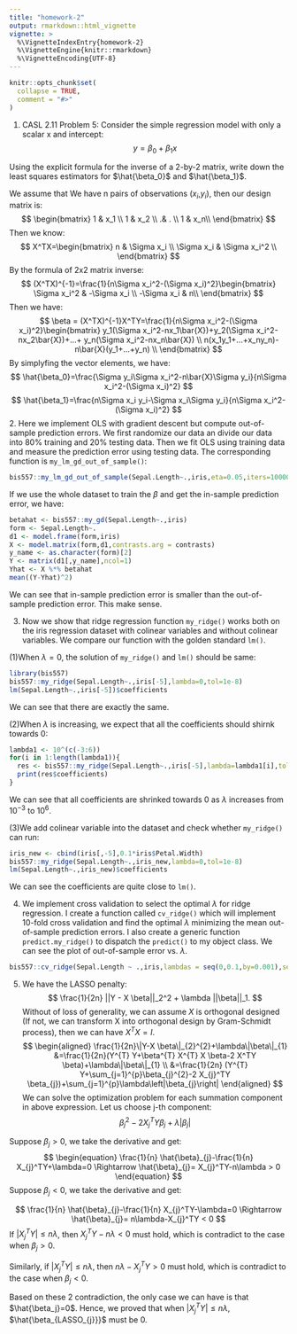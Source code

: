 ```yaml
---
title: "homework-2"
output: rmarkdown::html_vignette
vignette: >
  %\VignetteIndexEntry{homework-2}
  %\VignetteEngine{knitr::rmarkdown}
  %\VignetteEncoding{UTF-8}
---
```


```r
knitr::opts_chunk$set(
  collapse = TRUE,
  comment = "#>"
)
```

1. CASL 2.11 Problem 5: Consider the simple regression model with only a scalar x and intercept: 
$$
y=\beta_0+\beta_1x
$$

Using the explicit formula for the inverse of a 2-by-2 matrix, write down
the least squares estimators for $\hat{\beta_0}$ and $\hat{\beta_1}$.

We assume that We have n pairs of observations ($x_i$,$y_i$), then our design matrix is:
$$
\begin{bmatrix}
1 & x_1 \\
1 & x_2 \\
.& . \\
1 & x_n\\
\end{bmatrix}
$$
Then we know:
$$
X^TX=\begin{bmatrix}
n & \Sigma x_i \\
\Sigma x_i  & \Sigma x_i^2 \\
\end{bmatrix}
$$
By the formula of 2x2 matrix inverse:
$$
(X^TX)^{-1}=\frac{1}{n\Sigma x_i^2-(\Sigma x_i)^2}\begin{bmatrix}
\Sigma x_i^2 & -\Sigma x_i \\
-\Sigma x_i  &  n\\
\end{bmatrix}
$$
Then we have:
$$
\beta = (X^TX)^{-1}X^TY=\frac{1}{n\Sigma x_i^2-(\Sigma x_i)^2}\begin{bmatrix}
y_1(\Sigma x_i^2-nx_1\bar{X})+y_2(\Sigma x_i^2-nx_2\bar{X})+...+ y_n(\Sigma x_i^2-nx_n\bar{X}) \\
n(x_1y_1+...+x_ny_n)-n\bar{X}(y_1+...+y_n) \\
\end{bmatrix}
$$
By simplyfing the vector elements, we have:
$$
\hat{\beta_0}=\frac{\Sigma y_i\Sigma x_i^2-n\bar{X}\Sigma y_i}{n\Sigma x_i^2-(\Sigma x_i)^2}
$$
$$
\hat{\beta_1}=\frac{n\Sigma x_i y_i-\Sigma x_i\Sigma y_i}{n\Sigma x_i^2-(\Sigma x_i)^2}
$$
2. Here we implement OLS with gradient descent but compute out-of-sample prediction errors. We first randomize our data an divide our data into 80% training and 20% testing data. Then we fit OLS using training data and measure the prediction error using testing data. The corresponding function is `my_lm_gd_out_of_sample()`:
```r
bis557::my_lm_gd_out_of_sample(Sepal.Length~.,iris,eta=0.05,iters=100000,seed=1234)
```
If we use the whole dataset to train the $\beta$ and get the in-sample prediction error, we have:
```r
betahat <- bis557::my_gd(Sepal.Length~.,iris)
form <- Sepal.Length~.
d1 <- model.frame(form,iris)
X <- model.matrix(form,d1,contrasts.arg = contrasts)
y_name <- as.character(form)[2]
Y <- matrix(d1[,y_name],ncol=1)
Yhat <- X %*% betahat
mean((Y-Yhat)^2)
```
We can see that in-sample prediction error is smaller than the out-of-sample prediction error. This make sense.

3. Now we show that ridge regression function `my_ridge()` works both on the iris regression dataset with colinear variables and without colinear variables. We compare our function with the golden standard `lm()`.


(1)When $\lambda=0$, the solution of `my_ridge()` and `lm()` should be same:
```r
library(bis557)
bis557::my_ridge(Sepal.Length~.,iris[-5],lambda=0,tol=1e-8)
lm(Sepal.Length~.,iris[-5])$coefficients
```
We can see that there are exactly the same.


(2)When $\lambda$ is increasing, we expect that all the coefficients should shirnk towards 0:
```r
lambda1 <- 10^(c(-3:6))
for(i in 1:length(lambda1)){
  res <- bis557::my_ridge(Sepal.Length~.,iris[-5],lambda=lambda1[i],tol=1e-8)
  print(res$coefficients)
}
```

We can see that all coefficients are shrinked towards 0 as $\lambda$ increases from $10^{-3}$ to $10^{6}$.

(3)We add colinear variable into the dataset and check whether `my_ridge()` can run:
```r
iris_new <- cbind(iris[,-5],0.1*iris$Petal.Width)
bis557::my_ridge(Sepal.Length~.,iris_new,lambda=0,tol=1e-8)
lm(Sepal.Length~.,iris_new)$coefficients

```
We can see the coefficients are quite close to `lm()`.

4. We implement cross validation to select the optimal $\lambda$ for ridge regression. I create a function called 
`cv_ridge()` which will implement 10-fold cross validation and find the optimal $\lambda$ minimizing the mean out-of-sample prediction errors. I also create a generic function `predict.my_ridge()` to dispatch the `predict()` to my object class. We can see the plot of out-of-sample error vs. $\lambda$.
```r
bis557::cv_ridge(Sepal.Length ~ .,iris,lambdas = seq(0,0.1,by=0.001),seed = 13)
```

5. We have the LASSO penalty:
$$
\frac{1}{2n} ||Y - X \beta||_2^2 + \lambda ||\beta||_1.
$$
Without of loss of generality, we can assume $X$ is orthogonal designed (If not, we can transform X into orthogonal design by Gram-Schmidt process), then we can have $X^TX=I$.
$$
\begin{aligned}
\frac{1}{2n}\|Y-X \beta\|_{2}^{2}+\lambda\|\beta\|_{1} &=\frac{1}{2n}(Y^{T} Y+\beta^{T} X^{T} X \beta-2 X^TY \beta)+\lambda\|\beta\|_{1} \\
&=\frac{1}{2n} (Y^{T} Y+\sum_{j=1}^{p}\beta_{j}^{2}-2  X_{j}^TY \beta_{j})+\sum_{j=1}^{p}\lambda\left|\beta_{j}\right|
\end{aligned}
$$
We can solve the optimization problem for each summation component in above expression. Let us choose j-th component:
$$
\beta_{j}^{2}-2  X_{j}^TY \beta_{j}+\lambda|\beta_j|
$$

Suppose $\beta_j>0$, we take the derivative and get:
$$
\begin{equation}
\frac{1}{n} \hat{\beta}_{j}-\frac{1}{n} X_{j}^TY+\lambda=0 \Rightarrow \hat{\beta}_{j}= X_{j}^TY-n\lambda > 0
\end{equation}
$$
Suppose $\beta_j<0$, we take the derivative and get:

$$
\frac{1}{n} \hat{\beta}_{j}-\frac{1}{n} X_{j}^TY-\lambda=0 \Rightarrow \hat{\beta}_{j}= n\lambda-X_{j}^TY < 0
$$
If $|X_j^TY| \leq n\lambda$, then $X_{j}^TY-n\lambda < 0$ must hold, which is contradict to the case when $\beta_j > 0$.

Similarly, if $|X_j^TY| \leq n\lambda$, then $n\lambda- X_j^TY > 0$ must hold, which is contradict to the case when $\beta_j < 0$.

Based on these 2 contradiction, the only case we can have is that $\hat{\beta_j}=0$. Hence, we proved that when $|X_j^TY| \leq n\lambda$, $\hat{\beta_{LASSO_{j}}}$ must be 0.

